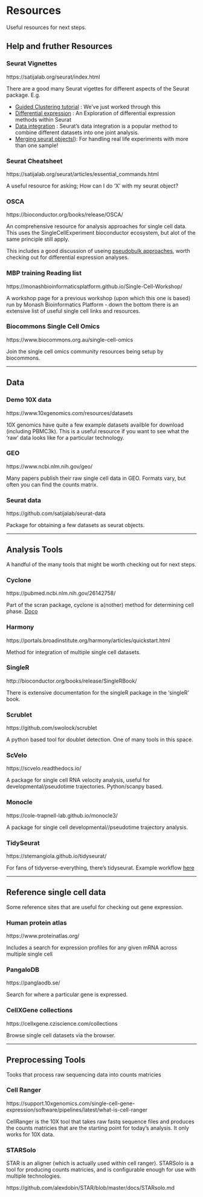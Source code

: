 # Resources

Useful resources for next steps.

<!-- There's alot more we could add here!, Cell type, python AnnData information, Galaxy informatio, trajectory inference inof ...-->

## Help and fruther Resources

### Seurat Vignettes {-}

https://satijalab.org/seurat/index.html
 
There are a good many Seurat vigettes for different aspects of the Seurat package. E.g. 

* [Guided Clustering tutorial](https://satijalab.org/seurat/articles/pbmc3k_tutorial.html) : We've just worked through this
* [Differential expression](https://satijalab.org/seurat/archive/v3.1/de_vignette.html) : An Exploration of differential expression methods within Seurat
* [Data integration](https://satijalab.org/seurat/articles/integration_introduction.html) : Seurat's data integration is a popular method to combine different datasets into one joint analysis.
* [Merging seurat objectsl](https://satijalab.org/seurat/archive/v4.3/merge)): For handling real life experiments with more than one sample!


### Seurat Cheatsheet {-}

https://satijalab.org/seurat/articles/essential_commands.html

A useful resource for asking; How can I do 'X' with my seurat object?


### OSCA {-}

https://bioconductor.org/books/release/OSCA/

An comprehensive resource for analysis approaches for single cell data. 
This uses the SingleCellExperiment bioconductor ecosystem, but alot of the same principle still apply. 

This includes a good discussion of useing [pseudobulk approaches](http://bioconductor.org/books/3.15/OSCA.multisample/multi-sample-comparisons.html#creating-pseudo-bulk-samples), worth checking out for  differential expression analyses.


### MBP training Reading list {-}

https://monashbioinformaticsplatform.github.io/Single-Cell-Workshop/

A workshop page for a previous workshop (upon which this one is based) run by Monash Bioinformatics Platform  - down the bottom there
is an extensive list of useful single cell links and resources.


### Biocommons Single Cell Omics {-}

https://www.biocommons.org.au/single-cell-omics

Join the single cell omics community resources being setup by biocommons. 


----------------


## Data

### Demo 10X data {-}

https://www.10xgenomics.com/resources/datasets

10X genomics have quite a few example datasets availble for download (including PBMC3k). 
This is a useful resource if you want to see what the 'raw' data looks like for a particular technology.



### GEO {-}

https://www.ncbi.nlm.nih.gov/geo/

Many papers publish their raw single cell data in GEO. Formats vary, but often you can find the counts matrix.



### Seurat data {-}

https://github.com/satijalab/seurat-data

Package for obtaining a few datasets as seurat objects.



<!-- ### scRNAseq {-} -->
<!-- https://bioconductor.org/packages/release/data/experiment/html/scRNAseq.html -->
<!-- Preloaded sce data. -->



----------------


## Analysis Tools 

A handful of the many tools that might be worth checking out for next steps.

### Cyclone {-}

https://pubmed.ncbi.nlm.nih.gov/26142758/

Part of the scran package, cyclone is a(nother) method for determining cell phase.
[Doco](https://rdrr.io/bioc/scran/man/cyclone.html)


### Harmony {-}

https://portals.broadinstitute.org/harmony/articles/quickstart.html

Method for integration of multiple single cell datasets.


### SingleR {-}

http://bioconductor.org/books/release/SingleRBook/

There is extensive documentation for the singleR package in the 'singleR' book.

### Scrublet {-}

https://github.com/swolock/scrublet

A python based tool for doublet detection. One of many tools in this space.

### ScVelo {-}

https://scvelo.readthedocs.io/

A package for single cell RNA velocity analysis, useful for developmental/pseudotime trajectories. Python/scanpy based.


### Monocle {-}

https://cole-trapnell-lab.github.io/monocle3/

A package for single cell developmental//pseudotime trajectory analysis.



### TidySeurat {-}

https://stemangiola.github.io/tidyseurat/

For fans of tidyverse-everything, there's tidyseurat. Example workflow [here](https://tidytranscriptomics-workshops.github.io/bioc2022_tidytranscriptomics/articles/tidytranscriptomics_case_study.html)


----------------

## Reference single cell data 

Some reference sites that are useful for checking out gene expression.

### Human protein atlas

https://www.proteinatlas.org/

Includes a search for expression profiles for any given mRNA across multiple single cell 

### PangaloDB 

https://panglaodb.se/

Search for where a particular gene is expressed.

### CellXGene collections

https://cellxgene.cziscience.com/collections

Browse single cell datasets via the browser.



----------------

## Preprocessing Tools

Tooks that process raw sequencing data into counts matricies

### Cell Ranger {-}

https://support.10xgenomics.com/single-cell-gene-expression/software/pipelines/latest/what-is-cell-ranger

CellRanger is the 10X tool that takes raw fastq sequence files and produces the counts matricies that are the starting point for today's analysis. It only works for 10X data.


### STARSolo {-}

STAR is an aligner (which is actually used within cell ranger). STARSolo is a tool for producing counts matricies, and is configurable enough for use with multiple technologies.

https://github.com/alexdobin/STAR/blob/master/docs/STARsolo.md



<!-- tidyverse -->

<!-- singleR -->
<!-- celldex -->
<!-- library(SingleCellExperiment) -->
<!-- library(SingleR) -->
<!-- library(celldex) -->

<!-- For monocle: (not done.) -->
<!-- remotes::install_github('satijalab/seurat-wrappers') -->
<!-- onfigure: error: gdal-config not found or not executable. -->
<!-- remotes::install_github('rspatial/terra') -->
<!-- devtools::install_github('cole-trapnell-lab/monocle3') -->

